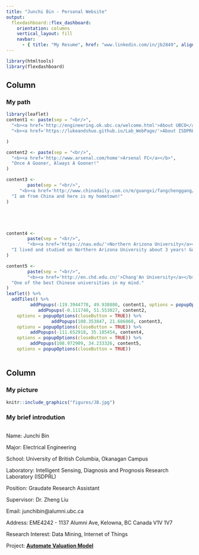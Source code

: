 ```yaml
---
title: "Junchi Bin - Personal Website"
output: 
  flexdashboard::flex_dashboard:
    orientation: columns
    vertical_layout: fill
    navbar:
      - { title: "My Resume", href: "www.linkedin.com/in/jb2849", align: left }
---
```


```r
library(htmltools)
library(flexdashboard)
```

Column {data-width=700}
-----------------------------------------------------------------------
### My path

```r
library(leaflet)
content1 <- paste(sep = "<br/>",
  "<b><a href='http://engineering.ok.ubc.ca/welcome.html'>About UBCO</a></b>",
  "<b><a href='https://lukeandshuo.github.io/Lab_WebPage/'>About ISDPRL</a></b>"

)

content2 <- paste(sep = "<br/>",
  "<b><a href='http://www.arsenal.com/home'>Arsenal FC</a></b>",
  "Once A Gooner, Always A Gooner!"
)

content3 <- 
        paste(sep = "<br/>",
     "<b><a href='http://www.chinadaily.com.cn/m/guangxi/fangchenggang/'>Fangchenggang City</a></b>",   
  "I am from China and here is my hometown!"
)





content4 <- 
        paste(sep = "<br/>",
        "<b><a href='https://nau.edu/'>Northern Arizona University</a></b>",
  "I lived and studied on Northern Arizona University about 3 years! Go Lumberjacks!"
)

content5 <- 
        paste(sep = "<br/>",
        "<b><a href='http://en.chd.edu.cn/'>Chang'An University</a></b>",
  "One of the best Chinese universities in my mind."
)
leaflet() %>%
  addTiles() %>%
         addPopups(-119.3944778, 49.938880, content1, options = popupOptions(closeButton = TRUE))%>%
            addPopups(-0.111740, 51.553027, content2,
    options = popupOptions(closeButton = TRUE)) %>%
                 addPopups(108.353847, 21.686860, content3,
    options = popupOptions(closeButton = TRUE)) %>%
         addPopups(-111.652918, 35.185454, content4,
    options = popupOptions(closeButton = TRUE)) %>%
         addPopups(108.972909, 34.233326, content5,
    options = popupOptions(closeButton = TRUE))
  

```

Column {data-width=300}
-----------------------------------------------------------------------

### My picture

```r
knitr::include_graphics("figures/JB.jpg")
```

### My brief introdution

```r

```

Name: Junchi Bin

Major: Electrical Engineering

School: University of British Columbia, Okanagan Campus

Laboratory: Intelligent Sensing, Diagnosis and Prognosis Research Laboratory (ISDPRL)

Position: Graudate Research Assistant

Supervisor: Dr. Zheng Liu

Email: junchibin@alumni.ubc.ca

Address: EME4242 - 1137 Alumni Ave, Kelowna, BC Canada V1V 1V7

Research Interest: Data Mining, Internet of Things

Project: <b><a href='https://junchibin.shinyapps.io/AVM_One/'>Automate Valuation Model</a></b>
